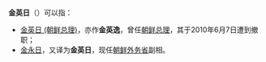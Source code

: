 '''金英日'''（{{lang|ko|김영일}}）可以指：
*[[金英日_(朝鲜总理)|金英日 (朝鲜总理)]]，亦作'''金英逸'''，曾任[[朝鲜|朝鲜]][[朝鲜总理|总理]]，其于2010年6月7日遭到撤职；
*[[金永日|金永日]]，又译为'''金英日'''，现任[[朝鲜外务省|朝鲜外务省]]副相。

{{disambig|Cat=三字金姓人名消歧义}}